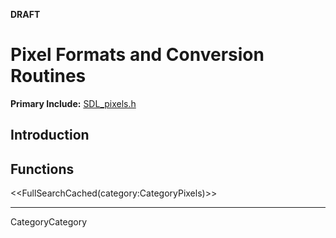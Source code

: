 <!-- #master-page:CategoryTemplate -->
<!-- #master-date:Unknown-Date -->
<!-- format wiki -->
<!-- language en -->
'''DRAFT'''

= Pixel Formats and Conversion Routines =
'''Primary Include:''' [http://hg.libsdl.org/SDL/file/68dfd6df47da/include/SDL_pixels.h SDL_pixels.h]

== Introduction ==

== Functions ==

<<FullSearchCached(category:CategoryPixels)>>

----
CategoryCategory
